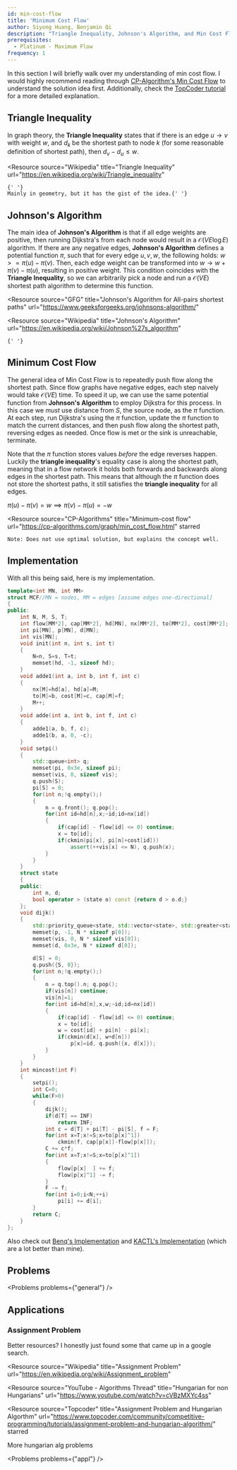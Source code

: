 ```yaml
---
id: min-cost-flow
title: 'Minimum Cost Flow'
author: Siyong Huang, Benjamin Qi
description: "Triangle Inequality, Johnson's Algorithm, and Min Cost Flow"
prerequisites:
  - Platinum - Maximum Flow
frequency: 1
---
```




In this section I will briefly walk over my understanding of min cost flow. I would highly recommend reading through [CP-Algorithm's Min Cost Flow](https://cp-algorithms.com/graph/min_cost_flow.html) to understand the solution idea first. Additionally, check the [TopCoder tutorial](https://www.topcoder.com/community/competitive-programming/tutorials/minimum-cost-flow-part-two-algorithms/) for a more detailed explanation.

## Triangle Inequality

In graph theory, the **Triangle Inequality** states that if there is an edge $u \rightarrow v$ with weight $w$, and $d_k$ be the shortest path to node $k$ (for some reasonable definition of shortest path), then $d_v - d_u \leq w$.

<Resources>

<Resource
	source="Wikipedia"
	title="Triangle Inequality"
	url="https://en.wikipedia.org/wiki/Triangle_inequality"
>
	{' '}
	Mainly in geometry, but it has the gist of the idea.{' '}
</Resource>

</Resources>

## Johnson's Algorithm

The main idea of **Johnson's Algorithm** is that if all edge weights are positive, then running Dijkstra's from each node would result in a $\mathcal{O}(VE \log E)$ algorithm. If there are any negative edges, **Johnson's Algorithm** defines a potential function $\pi$, such that for every edge $u,v,w$, the following holds: $w>=\pi(u)-\pi(v)$. Then, each edge weight can be transformed into $w \rightarrow w + \pi(v)-\pi(u)$, resulting in positive weight. This condition coincides with the **Triangle Inequality**, so we can arbitrarily pick a node and run a $\mathcal{O}(VE)$ shortest path algorithm to determine this function.

<Resources>

<Resource
	source="GFG"
	title="Johnson's Algorithm for All-pairs shortest paths"
	url="https://www.geeksforgeeks.org/johnsons-algorithm/"
></Resource>
<Resource
	source="Wikipedia"
	title="Johnson's Algorithm"
	url="https://en.wikipedia.org/wiki/Johnson%27s_algorithm"
>
	{' '}
</Resource>

</Resources>

## Minimum Cost Flow

The general idea of Min Cost Flow is to repeatedly push flow along the shortest path. Since flow graphs have negative edges, each step naively would take $\mathcal{O}(VE)$ time. To speed it up, we can use the same potential function from **Johnson's Algorithm** to employ Dijkstra for this process. In this case we _must_ use distance from $S$, the source node, as the $\pi$ function. At each step, run Dijkstra's using the $\pi$ function, update the $\pi$ function to match the current distances, and then push flow along the shortest path, reversing edges as needed. Once flow is met or the sink is unreachable, terminate.

<Info title="Important Clarification">

Note that the $\pi$ function stores values _before_ the edge reverses happen. Luckily the **triangle inequality**'s equality case is along the shortest path, meaning that in a flow network it holds both forwards and backwards along edges in the shortest path. This means that although the $\pi$ function does not store the shortest paths, it still satisfies the **triangle inequality** for all edges.

$\pi(u)-\pi(v)=w \implies \pi(v)-\pi(u)=-w$

</Info>

<Resources>

<Resource
	source="CP-Algorithms"
	title="Minimum-cost flow"
	url="https://cp-algorithms.com/graph/min_cost_flow.html"
	starred
>
	Note: Does not use optimal solution, but explains the concept well.
</Resource>
<Resource
	source="TopCoder"
	title="Minimum Cost Flow Algorithms"
	url="https://www.topcoder.com/community/competitive-programming/tutorials/minimum-cost-flow-part-two-algorithms/"
	starred
></Resource>

</Resources>

## Implementation

With all this being said, here is my implementation.

<!-- Confirmed Here: https://codeforces.com/contest/818/submission/82266882 -->

```cpp
template<int MN, int MM>
struct MCF//MN = nodes, MM = edges [assume edges one-directional]
{
public:
	int N, M, S, T;
	int flow[MM*2], cap[MM*2], hd[MN], nx[MM*2], to[MM*2], cost[MM*2];
	int pi[MN], p[MN], d[MN];
	int vis[MN];
	void init(int n, int s, int t)
	{
		N=n, S=s, T=t;
		memset(hd, -1, sizeof hd);
	}
	void adde1(int a, int b, int f, int c)
	{
		nx[M]=hd[a], hd[a]=M;
		to[M]=b, cost[M]=c, cap[M]=f;
		M++;
	}
	void adde(int a, int b, int f, int c)
	{
		adde1(a, b, f, c);
		adde1(b, a, 0, -c);
	}
	void setpi()
	{
		std::queue<int> q;
		memset(pi, 0x3e, sizeof pi);
		memset(vis, 0, sizeof vis);
		q.push(S);
		pi[S] = 0;
		for(int n;!q.empty();)
		{
			n = q.front(); q.pop();
			for(int id=hd[n],x;~id;id=nx[id])
			{
				if(cap[id] - flow[id] <= 0) continue;
				x = to[id];
				if(ckmin(pi[x], pi[n]+cost[id]))
					assert(++vis[x] <= N), q.push(x);
			}
		}
	}
	struct state
	{
	public:
		int n, d;
		bool operator > (state o) const {return d > o.d;}
	};
	void dijk()
	{
		std::priority_queue<state, std::vector<state>, std::greater<state> > q;
		memset(p, -1, N * sizeof p[0]);
		memset(vis, 0, N * sizeof vis[0]);
		memset(d, 0x3e, N * sizeof d[0]);

		d[S] = 0;
		q.push({S, 0});
		for(int n;!q.empty();)
		{
			n = q.top().n; q.pop();
			if(vis[n]) continue;
			vis[n]=1;
			for(int id=hd[n],x,w;~id;id=nx[id])
			{
				if(cap[id] - flow[id] <= 0) continue;
				x = to[id];
				w = cost[id] + pi[n] - pi[x];
				if(ckmin(d[x], w+d[n]))
					p[x]=id, q.push({x, d[x]});
			}
		}
	}
	int mincost(int F)
	{
		setpi();
		int C=0;
		while(F>0)
		{
			dijk();
			if(d[T] == INF)
				return INF;
			int c = d[T] + pi[T] - pi[S], f = F;
			for(int x=T;x!=S;x=to[p[x]^1])
				ckmin(f, cap[p[x]]-flow[p[x]]);
			C += c*f;
			for(int x=T;x!=S;x=to[p[x]^1])
			{
				flow[p[x]  ] += f;
				flow[p[x]^1] -= f;
			}
			F -= f;
			for(int i=0;i<N;++i)
				pi[i] += d[i];
		}
		return C;
	}
};
```

Also check out [Benq's Implementation](<https://github.com/bqi343/USACO/blob/master/Implementations/content/graphs%20(12)/Flows%20(12.3)/MCMF.h>) and [KACTL's Implementation](https://github.com/kth-competitive-programming/kactl/blob/master/content/graph/MinCostMaxFlow.h) (which are a lot better than mine).

## Problems

<Problems problems={"general"} />

## Applications

### Assignment Problem

<IncompleteSection>

Better resources? I honestly just found some that came up in a google search.

</IncompleteSection>

<Resources>

<Resource
	source="Wikipedia"
	title="Assignment Problem"
	url="https://en.wikipedia.org/wiki/Assignment_problem"
></Resource>
<Resource
	source="YouTube - Algorithms Thread"
	title="Hungarian for non Hungarians"
	url="https://www.youtube.com/watch?v=cVBzMXYc4ss"
></Resource>
<Resource
	source="Topcoder"
	title="Assignment Problem and Hungarian Algorthm"
	url="https://www.topcoder.com/community/competitive-programming/tutorials/assignment-problem-and-hungarian-algorithm/"
	starred
></Resource>

</Resources>

<IncompleteSection>

More hungarian alg problems

</IncompleteSection>

<Problems problems={"appl"} />
